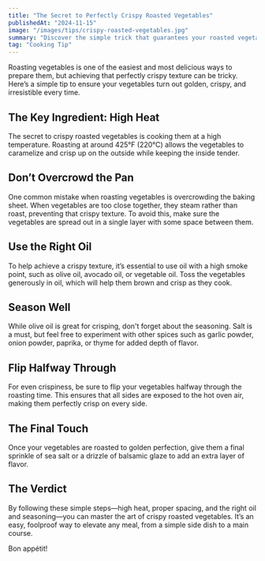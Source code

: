 ```yaml
---
title: "The Secret to Perfectly Crispy Roasted Vegetables"
publishedAt: "2024-11-15"
image: "/images/tips/crispy-roasted-vegetables.jpg"
summary: "Discover the simple trick that guarantees your roasted vegetables come out crispy and perfectly caramelized every time."
tag: "Cooking Tip"
---
```


Roasting vegetables is one of the easiest and most delicious ways to prepare them, but achieving that perfectly crispy texture can be tricky. Here’s a simple tip to ensure your vegetables turn out golden, crispy, and irresistible every time.

## The Key Ingredient: High Heat

The secret to crispy roasted vegetables is cooking them at a high temperature. Roasting at around 425°F (220°C) allows the vegetables to caramelize and crisp up on the outside while keeping the inside tender. 

## Don’t Overcrowd the Pan

One common mistake when roasting vegetables is overcrowding the baking sheet. When vegetables are too close together, they steam rather than roast, preventing that crispy texture. To avoid this, make sure the vegetables are spread out in a single layer with some space between them.

## Use the Right Oil

To help achieve a crispy texture, it’s essential to use oil with a high smoke point, such as olive oil, avocado oil, or vegetable oil. Toss the vegetables generously in oil, which will help them brown and crisp as they cook. 

## Season Well

While olive oil is great for crisping, don't forget about the seasoning. Salt is a must, but feel free to experiment with other spices such as garlic powder, onion powder, paprika, or thyme for added depth of flavor.

## Flip Halfway Through

For even crispiness, be sure to flip your vegetables halfway through the roasting time. This ensures that all sides are exposed to the hot oven air, making them perfectly crisp on every side.

## The Final Touch

Once your vegetables are roasted to golden perfection, give them a final sprinkle of sea salt or a drizzle of balsamic glaze to add an extra layer of flavor. 

## The Verdict

By following these simple steps—high heat, proper spacing, and the right oil and seasoning—you can master the art of crispy roasted vegetables. It’s an easy, foolproof way to elevate any meal, from a simple side dish to a main course.

Bon appétit!